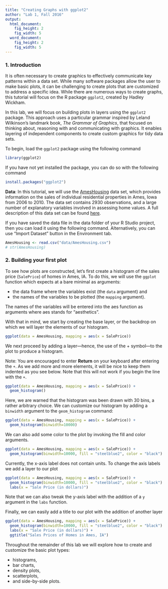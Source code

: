 ```yaml
---
title: "Creating Graphs with ggplot2"
author: "Lab 1, Fall 2016"
output:
  html_document:
    fig_height: 2
    fig_width: 5
  word_document:
    fig_height: 2
    fig_width: 5
---
```


### 1. Introduction
It is often necessary to create graphics to effectively communicate key patterns within a data set. While many software packages allow the user to make basic plots, it can be challenging to create plots that are customized to address a specific idea. While there are numerous ways to create graphs, this tutorial will focus on the R package `ggplot2`, created by Hadley Wickham.


In this lab, we will focus on building plots in layers using the `ggplot2` package. This approach uses a particular grammar inspired by Leland Wilkinson's landmark book, *The Grammar of Graphics*, that focused on thinking about, reasoning with and communicating with graphics. It enables layering of independent components to create custom graphics for tidy data sets.

To begin, load the `ggplot2` package using the following command
```r
library(ggplot2)
```

If you have not yet installed the package, you can do so with the following command

```r
install.packages("ggplot2")
```


**Data**: In this tutorial, we will use the  [AmesHousing](http://www.amstat.org/publications/jse/v19n3/decock.pdf) data set, which provides information on the sales of individual residential properties in Ames, Iowa from 2006 to 2010. The data set contains 2930 observations, and a large number of explanatory variables involved in assessing home values. A full description of this data set can be found [here](http://www.amstat.org/publications/jse/v19n3/Decock/DataDocumentation.txt).

If you have saved the data file in the data folder of your R Studio project, then you can load it using the following command. Alternatively, you can use "Import Dataset" button in the Environment tab.

```r
AmesHousing <- read.csv("data/AmesHousing.csv")
# str(AmesHousing)
```

### 2. Building your first plot

To see how plots are constructed, let's first create a histogram of the sales price (`SalePrice`) of homes in Ames, IA. To do this, we will use the `ggplot` function which expects at a bare minimal as arguments:

* the data frame where the variables exist (the `data` argument) and
* the names of the variables to be plotted (the `mapping` argument).

The names of the variables will be entered into the aes function as arguments where aes stands for "aesthetics".

With that in mind, we start by creating the base layer, or the backdrop on which we will layer the elements of our histogram.

```r
ggplot(data = AmesHousing, mapping = aes(x = SalePrice))
```

We next proceed by adding a layer---hence, the use of the + symbol---to the plot to produce a histogram.

Note: You are encouraged to enter **Return** on your keyboard after entering the `+`. As we add more and more elements, it will be nice to keep them indented as you see below. Note that this will not work if you begin the line with the `+`.

```r
ggplot(data = AmesHousing, mapping = aes(x = SalePrice)) +
  geom_histogram()
```

Here, we are warned that the histogram was been drawn with 30 bins, a rather arbitrary choice. We can customize our histogram by adding a `binwidth` argument to the `geom_histogram` command:

```r
ggplot(data = AmesHousing, mapping = aes(x = SalePrice)) +
  geom_histogram(binwidth=10000)
```

We can also add some color to the plot by invoking the fill and color arguments.

```r
ggplot(data = AmesHousing, mapping = aes(x = SalePrice)) +
  geom_histogram(binwidth=10000, fill = "steelblue2", color = "black")
```

Currently, the x-axis label does not contain units. To change the axis labels we add a layer to our plot

```r
ggplot(data = AmesHousing, mapping = aes(x = SalePrice)) +
  geom_histogram(binwidth=10000, fill = "steelblue2", color = "black") +
  labs(x = "Sale Price (in dollars)")
```

Note that we can also tweak the y-axis label with the addition of a `y` argument in the `labs` function.

Finally, we can easily add a title to our plot with the addition of another layer

```r
ggplot(data = AmesHousing, mapping = aes(x = SalePrice)) +
  geom_histogram(binwidth=10000, fill = "steelblue2", color = "black") +
  labs(x = "Sale Price (in dollars)") +
  ggtitle("Sales Prices of Homes in Ames, IA")
```


Throughout the remainder of this lab we will explore how to create and customize the basic plot types:

* histograms,
* bar charts,
* density plots,
* scatterplots,
*  and side-by-side plots.